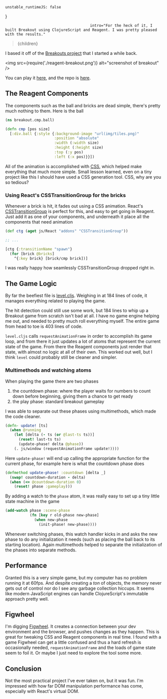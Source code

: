 
    unstable_runtimeJS: false
}

                                          intro="For the heck of it, I built Breakout using ClojureScript and Reagent. I was pretty pleased with the results."
>{children}</Article>

I based it off of the [Breakouts project](http://www.jsbreakouts.org) that I started a while back.

<img src={require('./reagent-breakout.png')} alt="screenshot of breakout" />

You can play it [here](http://city41.github.io/reagent-breakout), and the repo is [here](https://github.com/city41/reagent-breakout).

## The Reagent Components

The components such as the ball and bricks are dead simple, there's pretty much nothing to them. Here is the ball

```clojure
(ns breakout.cmp.ball)

(defn cmp [pos size]
  [:div.ball {:style {:background-image "url(img/tiles.png)"
                      :position "absolute"
                      :width (:width size)
                      :height (:height size)
                      :top (:y pos)
                      :left (:x pos)}}])
```

All of the animation is accomplished with [CSS](https://github.com/city41/reagent-breakout/blob/master/resources/public/css/site.css), which helped make everything that much more simple. Small lesson learned, even on a tiny project like this I should have used a CSS generation tool. CSS, why are you so tedious?

### Using React's CSSTransitionGroup for the bricks

Whenever a brick is hit, it fades out using a CSS animation. React's [CSSTransitionGroup](http://facebook.github.io/react/docs/animation.html) is perfect for this, and easy to get going in Reagent. Just add it as one of your components, and underneath it place all the components that need animation

```clojure
(def ctg (aget js/React "addons" "CSSTransitionGroup"))

;; ...

[ctg {:transitionName "spawn"}
  (for [brick @bricks]
    ^{:key brick} [brick/cmp brick])]
```

I was really happy how seamlessly CSSTransitionGroup dropped right in.

## The Game Logic

By far the beefiest file is [level.cljs](https://github.com/city41/reagent-breakout/blob/master/src/cljs/breakout/engine/level.cljs). Weighing in at 184 lines of code, it manages everything related to playing the game.

The hit detection could still use some work, but 184 lines to whip up a Breakout game from scratch isn't bad at all. I have no game engine helping me out, and needed to pretty much roll everything myself. The entire game from head to toe is 403 lines of code.

`level.cljs` calls `requestAnimationFrame` in order to accomplish its game loop, and from there it just updates a lot of atoms that represent the current state of the game. From there the Reagent components just render that state, with almost no logic at all of their own. This worked out well, but I think `level` could probably still be cleaner and simpler.

### Multimethods and watching atoms

When playing the game there are two phases

1. the countdown phase: where the player waits for numbers to count down before beginning, giving them a chance to get ready
1. the play phase: standard breakout gameplay

I was able to separate out these phases using multimethods, which made the code cleaner.

```clojure
(defn- update! [ts]
  (when @running
    (let [delta (- ts (or @last-ts ts))]
      (reset! last-ts ts)
      (update-phase! delta @phase))
    (. js/window (requestAnimationFrame update!))))
```

Here `update-phase!` will end up calling the appropriate function for the current phase, for example here is what the countdown phase does

```clojure
(defmethod update-phase! :countdown [delta _]
  (swap! countdown-duration - delta)
  (when (<= @countdown-duration 0)
    (reset! phase :gameplay)))
```

By adding a watch to the `phase` atom, it was really easy to set up a tiny little state machine in the game

```clojure
(add-watch phase :scene-phase
           (fn [key r old-phase new-phase]
             (when new-phase
               (init-phase! new-phase))))
```

Whenever switching phases, this watch handler kicks in and asks the new phase to do any initialization it needs (such as placing the ball back to its starting location). Again multimethods helped to separate the initialization of the phases into separate methods.

## Performance

Granted this is a very simple game, but my computer has no problem running it at 60fps. And despite creating a *ton* of objects, the memory never gets out of control nor do I see any garbage collection hiccups. It seems like modern JavaScript engines can handle ClojureScript's immutable approach pretty well.

## Figwheel

I'm digging [Figwheel](https://github.com/bhauman/lein-figwheel). It creates a connection between your dev environment and the browser, and pushes changes as they happen. This is great for tweaking CSS and Reagent components in real time. I found with a game Figwheel can get a little confused and thus a hard refresh is occasionally needed, `requestAnimationFrame` and the loads of game state seem to foil it. Or maybe I just need to explore the tool some more.

## Conclusion

Not the most practical project I've ever taken on, but it was fun. I'm impressed with how far DOM manipulation performance has come, especially with React's virtual DOM.
